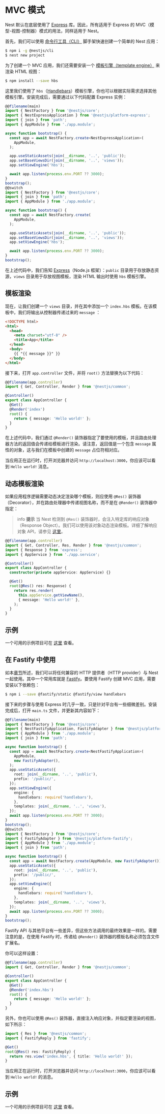 # MVC 模式

Nest 默认在底层使用了 [Express](https://github.com/expressjs/express) 库。因此，所有适用于 Express 的 MVC（模型-视图-控制器）模式的用法，同样适用于 Nest。

首先，我们可以使用 [命令行工具（CLI）](https://github.com/nestjs/nest-cli) 脚手架快速创建一个简单的 Nest 应用：

```bash
$ npm i -g @nestjs/cli
$ nest new project
```

为了创建一个 MVC 应用，我们还需要安装一个 [模板引擎（template engine）](https://expressjs.com/en/guide/using-template-engines.html) 来渲染 HTML 视图：

```bash
$ npm install --save hbs
```

这里我们使用了 `hbs`（[Handlebars](https://github.com/pillarjs/hbs#readme)）模板引擎，你也可以根据实际需求选择其他模板引擎。安装完成后，需要通过以下代码配置 Express 实例：

```ts
@@filename(main)
import { NestFactory } from '@nestjs/core';
import { NestExpressApplication } from '@nestjs/platform-express';
import { join } from 'path';
import { AppModule } from './app.module';

async function bootstrap() {
  const app = await NestFactory.create<NestExpressApplication>(
    AppModule,
  );

  app.useStaticAssets(join(__dirname, '..', 'public'));
  app.setBaseViewsDir(join(__dirname, '..', 'views'));
  app.setViewEngine('hbs');

  await app.listen(process.env.PORT ?? 3000);
}
bootstrap();
@@switch
import { NestFactory } from '@nestjs/core';
import { join } from 'path';
import { AppModule } from './app.module';

async function bootstrap() {
  const app = await NestFactory.create(
    AppModule,
  );

  app.useStaticAssets(join(__dirname, '..', 'public'));
  app.setBaseViewsDir(join(__dirname, '..', 'views'));
  app.setViewEngine('hbs');

  await app.listen(process.env.PORT ?? 3000);
}
bootstrap();
```

在上述代码中，我们告知 [Express](https://github.com/expressjs/express)（Node.js 框架）：`public` 目录用于存放静态资源，`views` 目录用于存放视图模板，渲染 HTML 输出时使用 `hbs` 模板引擎。

## 模板渲染

现在，让我们创建一个 `views` 目录，并在其中添加一个 `index.hbs` 模板。在该模板中，我们将输出从控制器传递过来的 `message` ：

```html
<!DOCTYPE html>
<html>
  <head>
    <meta charset="utf-8" />
    <title>App</title>
  </head>
  <body>
    {{ "{{ message }}" }}
  </body>
</html>
```

接下来，打开 `app.controller` 文件，并将 `root()` 方法替换为以下代码：

```ts
@@filename(app.controller)
import { Get, Controller, Render } from '@nestjs/common';

@Controller()
export class AppController {
  @Get()
  @Render('index')
  root() {
    return { message: 'Hello world!' };
  }
}
```

在上述代码中，我们通过 `@Render()` 装饰器指定了要使用的模板，并且路由处理器方法的返回值会传递给模板进行渲染。请注意，返回值是一个包含 `message` 属性的对象，这与我们在模板中创建的 `message` 占位符相对应。

当应用正在运行时，打开浏览器并访问 `http://localhost:3000`，你应该可以看到 `Hello world!` 消息。

## 动态模板渲染

如果应用程序逻辑需要动态决定渲染哪个模板，则应使用 `@Res()` 装饰器（Decorator），并在路由处理器中传递视图名称，而不是在 `@Render()` 装饰器中指定：

> info **提示** 当 Nest 检测到 `@Res()` 装饰器时，会注入特定库的响应对象（Response Object）。我们可以使用该对象动态渲染模板。详细了解响应对象 API，请参见 [这里](https://expressjs.com/en/api.html)。

```ts
@@filename(app.controller)
import { Get, Controller, Res, Render } from '@nestjs/common';
import { Response } from 'express';
import { AppService } from './app.service';

@Controller()
export class AppController {
  constructor(private appService: AppService) {}

  @Get()
  root(@Res() res: Response) {
    return res.render(
      this.appService.getViewName(),
      { message: 'Hello world!' },
    );
  }
}
```

## 示例

一个可用的示例项目可在 [这里](https://github.com/nestjs/nest/tree/master/sample/15-mvc) 查看。

## 在 Fastify 中使用

如本[章节](/techniques/performance)所述，我们可以将任何兼容的 HTTP 提供者（HTTP provider）与 Nest 一起使用。其中一个常用库就是 [Fastify](https://github.com/fastify/fastify)。要使用 Fastify 创建 MVC 应用，需要安装以下依赖包：

```bash
$ npm i --save @fastify/static @fastify/view handlebars
```

接下来的步骤与使用 Express 时几乎一致，只是针对平台有一些细微差别。安装完成后，打开 `main.ts` 文件，并更新其内容如下：

```ts
@@filename(main)
import { NestFactory } from '@nestjs/core';
import { NestFastifyApplication, FastifyAdapter } from '@nestjs/platform-fastify';
import { AppModule } from './app.module';
import { join } from 'path';

async function bootstrap() {
  const app = await NestFactory.create<NestFastifyApplication>(
    AppModule,
    new FastifyAdapter(),
  );
  app.useStaticAssets({
    root: join(__dirname, '..', 'public'),
    prefix: '/public/',
  });
  app.setViewEngine({
    engine: {
      handlebars: require('handlebars'),
    },
    templates: join(__dirname, '..', 'views'),
  });
  await app.listen(process.env.PORT ?? 3000);
}
bootstrap();
@@switch
import { NestFactory } from '@nestjs/core';
import { FastifyAdapter } from '@nestjs/platform-fastify';
import { AppModule } from './app.module';
import { join } from 'path';

async function bootstrap() {
  const app = await NestFactory.create(AppModule, new FastifyAdapter());
  app.useStaticAssets({
    root: join(__dirname, '..', 'public'),
    prefix: '/public/',
  });
  app.setViewEngine({
    engine: {
      handlebars: require('handlebars'),
    },
    templates: join(__dirname, '..', 'views'),
  });
  await app.listen(process.env.PORT ?? 3000);
}
bootstrap();
```

Fastify API 与其他平台有一些差异，但这些方法调用的最终效果是一样的。需要注意的是，在使用 Fastify 时，传递给 `@Render()` 装饰器的模板名称必须包含文件扩展名。

你可以这样设置：

```ts
@@filename(app.controller)
import { Get, Controller, Render } from '@nestjs/common';

@Controller()
export class AppController {
  @Get()
  @Render('index.hbs')
  root() {
    return { message: 'Hello world!' };
  }
}
```

另外，你也可以使用 `@Res()` 装饰器，直接注入响应对象，并指定要渲染的视图，如下所示：

```ts
import { Res } from '@nestjs/common';
import { FastifyReply } from 'fastify';

@Get()
root(@Res() res: FastifyReply) {
  return res.view('index.hbs', { title: 'Hello world!' });
}
```

当应用正在运行时，打开浏览器并访问 `http://localhost:3000`，你应该可以看到 `Hello world!` 的消息。

## 示例

一个可用的示例项目可在 [这里](https://github.com/nestjs/nest/tree/master/sample/17-mvc-fastify) 查看。
